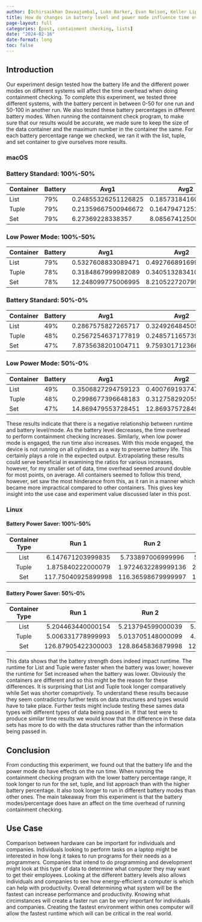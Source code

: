 ```yaml
---
author: [Ochirsaikhan Davaajambal, Luke Barker, Evan Nelson, Keller Liptrap, Rebekah Rudd, Chloe Bonson]
title: How do changes in battery level and power mode influence time overhead when performing list containment checking?
page-layout: full
categories: [post, containment checking, lists]
date: "2024-02-16"
date-format: long
toc: false
---
```


## Introduction

Our experiment design tested how the battery life and the different power modes on different systems will affect the time overhead when doing containment checking. To complete this experiment, we tested three different systems, with the battery percent in between 0-50 for one run and 50-100 in another run. We also tested these battery percentages in different battery modes. When running the containment check program, to make sure that our results would be accurate, we made sure to keep the size of the data container and the maximum number in the container the same. For each battery percentage range we checked, we ran it with the list, tuple, and set container to give ourselves more results.

### macOS

### Battery Standard: 100%-50%
| Container | Battery | Avg1                | Avg2                | Avg3               |
|-----------|---------|---------------------|---------------------|--------------------|
| List      | 79%     | 0.24855326251126825 | 0.18573184160050005 | 0.1942872375017032 |
| Tuple     | 79%     | 0.21359667500946672 | 0.16479471251368522 | 0.1867699917173013 |
| Set       | 79%     | 6.27369228338357    | 8.085674125002697   | 9.540377816697582  |

### Low Power Mode: 100%-50%
| Container | Battery | Avg1               | Avg2                | Avg3                |
|-----------|---------|--------------------|---------------------|---------------------|
| List      | 79%     | 0.5327608833089471 | 0.49276689169928434 | 0.6808747082948685  |
| Tuple     | 78%     | 0.3184867999982089 | 0.34051328341010956 | 0.33640604161191734 |
| Set       | 78%     | 12.248099775006995 | 8.210522720799782   | 7.995867279078811   |

### Battery Standard: 50%-0%
| Container | Battery | Avg1               | Avg2                | Avg3                |
|-----------|---------|--------------------|---------------------|---------------------|
| List      | 49%     | 0.2867575827265717 | 0.32492648450573702 | 0.31956718364547821 |
| Tuple     | 48%     | 0.2567254637177819 | 0.24857116573929101 | 0.27850027485011734 |
| Set       | 47%     | 7.8735638201004711 | 9.75930171236645911 | 9.79827364919374719 |

### Low Power Mode: 50%-0%
| Container | Battery | Avg1               | Avg2                | Avg3                |
|-----------|---------|--------------------|---------------------|---------------------|
| List      | 49%     | 0.3506827294759123 | 0.40076919374749441 | 0.41234592974895092 |
| Tuple     | 48%     | 0.2998677396648183 | 0.31275829205547324 | 0.33478764888192649 |
| Set       | 47%     | 14.869479553728451 | 12.8693757284940184 | 12.5799653409105824 |

These results indicate that there is a negative relationship between runtime and battery level/mode. As the battery level decreases, the time overhead to perform containment checking increases. Similarly, when low power mode is engaged, the run time also increases. With this mode engaged, the device is not running on all cylinders as a way to preserve battery life. This certainly plays a role in the expected output. Extrapolating these results could serve beneficial in examining the ratios for various increases, however, for my smaller set of data, time overhead seemed around double for most points, on average. All containers seemed to follow this trend, however, set saw the most hinderance from this, as it ran in a manner which became more impractical compared to other containers. This gives key insight into the use case and experiment value discussed later in this post.

### Linux

#### Battery Power Saver: 100%-50%

 Container Type | Run 1               | Run 2               | Run 3              | Average 4            | Average 5           | Average 6                 |
 :------------: | :-----------------: | :-----------------: | :----------------: | :------------------: | :-----------------: | :---------------: |
 List           | 6.147671203999835   | 5.733897006999996   | 5.689872683999965  | 0.6147671203999835   | 0.5733897006999996  | 0.5689872683999966  |
 Tuple          | 1.875840222000079   | 1.9724632289999136  | 2.1394873950002875 | 0.1875840222000079   | 0.19724632289999136 | 0.21394873950002874 |
 Set            | 117.75040925899998  | 116.36598679999997  | 114.28739855599997 | 11.775040925899997   | 11.636598679999997  | 11.428739855599996   |

#### Battery Power Saver: 50%-0%

 Container Type | Run 1               | Run 2               | Run 3              | Average 4            | Average 5          | Average 6                |
 :------------: | :-----------------: | :-----------------: | :----------------: | :------------------: | :----------------: | :--------------: |
 List           | 5.204463440000154   | 5.213794599000039   | 5.352068572000007  | 0.5204463440000154   | 0.5213794599000039 | 0.5352068572000007 |
 Tuple          | 5.006331778999993   | 5.013705148000099   | 4.976093853000066  | 0.5006331778999993   | 0.5013705148000099 | 0.4976093853000066 |
 Set            | 126.87905422300003  | 128.8645836879998   | 122.50003941199998 | 12.687905422300002   | 12.886458368799982 | 12.250003941199997  |

 This data shows that the battery strength does indeed impact runtime. The runtime for List and Tuple were faster when the battery was lower; however the runtime for Set increased when the battery was lower. Obviously the containers are different and so this might be the reason for these differences. It is surprising that List and Tuple took longer comparatively while Set was shorter comaprtively. To understand these results because they seem contradictory further tests on data structures and types would have to take place. Further tests might include testing these sames data types with different types of data being passed in. If that test were to produce similar time results we would know that the difference in these data sets has more to do with the data structures rather than the information being passed in.

## Conclusion

From conducting this experiment, we found out that the battery life and the power mode do have effects on the run time. When running the containment checking program with the lower battery percentage range, it took longer to run for the set, tuple, and list approach than with the higher battery percentage. It also took longer to run in different battery modes than other ones. The main takeaway from this experiment is that the battery modes/percentage does have an affect on the time overhead of running containment checking.

## Use Case

Comparison between hardware can be important for individuals and companies. Individuals looking to perform tasks on a laptop might be interested in how long it takes to run programs for their needs as a programmers. Companies that intend to do programming and development might look at this type of data to determine what computer they may want to get their employees. Looking at the different battery levels also allows individuals and companies to see how energy-efficient a computer is which can help with productivity. Overall determining what system will be the fastest can increase performance and productivity. Knowing what circimstances will
create a faster run can be very important for individuals and companies. Creating the fastest environment within ones computer
will allow the fastest runtime which will can be critical in the real world.
